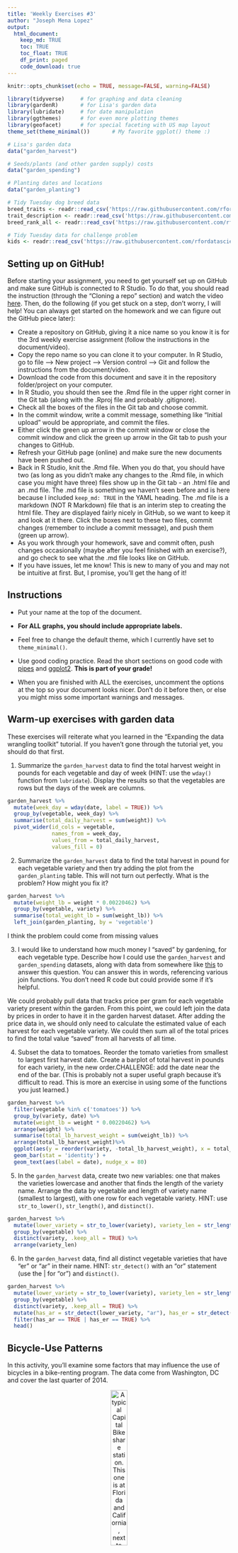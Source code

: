 ```yaml
---
title: 'Weekly Exercises #3'
author: "Joseph Mena Lopez"
output: 
  html_document:
    keep_md: TRUE
    toc: TRUE
    toc_float: TRUE
    df_print: paged
    code_download: true
---
```



```r
knitr::opts_chunk$set(echo = TRUE, message=FALSE, warning=FALSE)
```

```r
library(tidyverse)     # for graphing and data cleaning
library(gardenR)       # for Lisa's garden data
library(lubridate)     # for date manipulation
library(ggthemes)      # for even more plotting themes
library(geofacet)      # for special faceting with US map layout
theme_set(theme_minimal())       # My favorite ggplot() theme :)
```

```r
# Lisa's garden data
data("garden_harvest")

# Seeds/plants (and other garden supply) costs
data("garden_spending")

# Planting dates and locations
data("garden_planting")

# Tidy Tuesday dog breed data
breed_traits <- readr::read_csv('https://raw.githubusercontent.com/rfordatascience/tidytuesday/master/data/2022/2022-02-01/breed_traits.csv')
trait_description <- readr::read_csv('https://raw.githubusercontent.com/rfordatascience/tidytuesday/master/data/2022/2022-02-01/trait_description.csv')
breed_rank_all <- readr::read_csv('https://raw.githubusercontent.com/rfordatascience/tidytuesday/master/data/2022/2022-02-01/breed_rank.csv')

# Tidy Tuesday data for challenge problem
kids <- readr::read_csv('https://raw.githubusercontent.com/rfordatascience/tidytuesday/master/data/2020/2020-09-15/kids.csv')
```

## Setting up on GitHub!

Before starting your assignment, you need to get yourself set up on GitHub and make sure GitHub is connected to R Studio. To do that, you should read the instruction (through the "Cloning a repo" section) and watch the video [here](https://github.com/llendway/github_for_collaboration/blob/master/github_for_collaboration.md). Then, do the following (if you get stuck on a step, don't worry, I will help! You can always get started on the homework and we can figure out the GitHub piece later):

* Create a repository on GitHub, giving it a nice name so you know it is for the 3rd weekly exercise assignment (follow the instructions in the document/video).  
* Copy the repo name so you can clone it to your computer. In R Studio, go to file --> New project --> Version control --> Git and follow the instructions from the document/video.  
* Download the code from this document and save it in the repository folder/project on your computer.  
* In R Studio, you should then see the .Rmd file in the upper right corner in the Git tab (along with the .Rproj file and probably .gitignore).  
* Check all the boxes of the files in the Git tab and choose commit.  
* In the commit window, write a commit message, something like "Initial upload" would be appropriate, and commit the files.  
* Either click the green up arrow in the commit window or close the commit window and click the green up arrow in the Git tab to push your changes to GitHub.  
* Refresh your GitHub page (online) and make sure the new documents have been pushed out.  
* Back in R Studio, knit the .Rmd file. When you do that, you should have two (as long as you didn't make any changes to the .Rmd file, in which case you might have three) files show up in the Git tab - an .html file and an .md file. The .md file is something we haven't seen before and is here because I included `keep_md: TRUE` in the YAML heading. The .md file is a markdown (NOT R Markdown) file that is an interim step to creating the html file. They are displayed fairly nicely in GitHub, so we want to keep it and look at it there. Click the boxes next to these two files, commit changes (remember to include a commit message), and push them (green up arrow).  
* As you work through your homework, save and commit often, push changes occasionally (maybe after you feel finished with an exercise?), and go check to see what the .md file looks like on GitHub.  
* If you have issues, let me know! This is new to many of you and may not be intuitive at first. But, I promise, you'll get the hang of it! 



## Instructions

* Put your name at the top of the document. 

* **For ALL graphs, you should include appropriate labels.** 

* Feel free to change the default theme, which I currently have set to `theme_minimal()`. 

* Use good coding practice. Read the short sections on good code with [pipes](https://style.tidyverse.org/pipes.html) and [ggplot2](https://style.tidyverse.org/ggplot2.html). **This is part of your grade!**

* When you are finished with ALL the exercises, uncomment the options at the top so your document looks nicer. Don't do it before then, or else you might miss some important warnings and messages.


## Warm-up exercises with garden data

These exercises will reiterate what you learned in the "Expanding the data wrangling toolkit" tutorial. If you haven't gone through the tutorial yet, you should do that first.

  1. Summarize the `garden_harvest` data to find the total harvest weight in pounds for each vegetable and day of week (HINT: use the `wday()` function from `lubridate`). Display the results so that the vegetables are rows but the days of the week are columns.

```r
garden_harvest %>%
  mutate(week_day = wday(date, label = TRUE)) %>%
  group_by(vegetable, week_day) %>%
  summarise(total_daily_harvest = sum(weight)) %>%
  pivot_wider(id_cols = vegetable,
              names_from = week_day,
              values_from = total_daily_harvest,
              values_fill = 0)

```

  2. Summarize the `garden_harvest` data to find the total harvest in pound for each vegetable variety and then try adding the plot from the `garden_planting` table. This will not turn out perfectly. What is the problem? How might you fix it?

```r
garden_harvest %>%
  mutate(weight_lb = weight * 0.00220462) %>%
  group_by(vegetable, variety) %>%
  summarise(total_weight_lb = sum(weight_lb)) %>%
  left_join(garden_planting, by = 'vegetable')
```

I think the problem could come from missing values

  3. I would like to understand how much money I "saved" by gardening, for each vegetable type. Describe how I could use the `garden_harvest` and `garden_spending` datasets, along with data from somewhere like [this](https://products.wholefoodsmarket.com/search?sort=relevance&store=10542) to answer this question. You can answer this in words, referencing various join functions. You don't need R code but could provide some if it's helpful.

We could probably pull data that tracks price per gram for each vegetable variety present within the garden. From this point, we could left join the data by prices in order to have it in the garden harvest dataset. After adding the price data in, we should only need to calculate the estimated value of each harvest for each vegetable variety. We could then sum all of the total prices to find the total value "saved" from all harvests of all time.

  4. Subset the data to tomatoes. Reorder the tomato varieties from smallest to largest first harvest date. Create a barplot of total harvest in pounds for each variety, in the new order.CHALLENGE: add the date near the end of the bar. (This is probably not a super useful graph because it's difficult to read. This is more an exercise in using some of the functions you just learned.)

```r
garden_harvest %>%
  filter(vegetable %in% c('tomatoes')) %>%
  group_by(variety, date) %>%
  mutate(weight_lb = weight * 0.00220462) %>%
  arrange(weight) %>%
  summarise(total_lb_harvest_weight = sum(weight_lb)) %>%
  arrange(total_lb_harvest_weight)%>%
  ggplot(aes(y = reorder(variety, -total_lb_harvest_weight), x = total_lb_harvest_weight)) +
  geom_bar(stat = 'identity') +
  geom_text(aes(label = date), nudge_x = 80)
```

  5. In the `garden_harvest` data, create two new variables: one that makes the varieties lowercase and another that finds the length of the variety name. Arrange the data by vegetable and length of variety name (smallest to largest), with one row for each vegetable variety. HINT: use `str_to_lower()`, `str_length()`, and `distinct()`.
  
```r
garden_harvest %>%
  mutate(lower_variety = str_to_lower(variety), variety_len = str_length(variety)) %>%
  group_by(vegetable) %>%
  distinct(variety, .keep_all = TRUE) %>%
  arrange(variety_len)
```

  6. In the `garden_harvest` data, find all distinct vegetable varieties that have "er" or "ar" in their name. HINT: `str_detect()` with an "or" statement (use the | for "or") and `distinct()`.

```r
garden_harvest %>%
  mutate(lower_variety = str_to_lower(variety), variety_len = str_length(variety)) %>%
  group_by(vegetable) %>%
  distinct(variety, .keep_all = TRUE) %>%
  mutate(has_ar = str_detect(lower_variety, "ar"), has_er = str_detect(lower_variety, "er")) %>%
  filter(has_ar == TRUE | has_er == TRUE) %>%
  head()
```


## Bicycle-Use Patterns

In this activity, you'll examine some factors that may influence the use of bicycles in a bike-renting program.  The data come from Washington, DC and cover the last quarter of 2014.

<center>

![A typical Capital Bikeshare station. This one is at Florida and California, next to Pleasant Pops.](https://www.macalester.edu/~dshuman1/data/112/bike_station.jpg){width="30%"}


![One of the vans used to redistribute bicycles to different stations.](https://www.macalester.edu/~dshuman1/data/112/bike_van.jpg){width="30%"}

</center>

Two data tables are available:

- `Trips` contains records of individual rentals
- `Stations` gives the locations of the bike rental stations

Here is the code to read in the data. We do this a little differently than usual, which is why it is included here rather than at the top of this file. To avoid repeatedly re-reading the files, start the data import chunk with `{r cache = TRUE}` rather than the usual `{r}`.

```r
data_site <- 
  "https://www.macalester.edu/~dshuman1/data/112/2014-Q4-Trips-History-Data-Small.rds" 
Trips <- readRDS(gzcon(url(data_site)))
Stations<-read_csv("http://www.macalester.edu/~dshuman1/data/112/DC-Stations.csv")
```

**NOTE:** The `Trips` data table is a random subset of 10,000 trips from the full quarterly data. Start with this small data table to develop your analysis commands. **When you have this working well, you should access the full data set of more than 600,000 events by removing `-Small` from the name of the `data_site`.**

### Temporal patterns

It's natural to expect that bikes are rented more at some times of day, some days of the week, some months of the year than others. The variable `sdate` gives the time (including the date) that the rental started. Make the following plots and interpret them:

  7. A density plot, which is a smoothed out histogram, of the events versus `sdate`. Use `geom_density()`.
  
```r
Trips %>%
  ggplot(aes(x = sdate)) +
  geom_density() +
  labs(title = "Bike rental distribution by month")
```
  
  8. A density plot of the events versus time of day.  You can use `mutate()` with `lubridate`'s  `hour()` and `minute()` functions to extract the hour of the day and minute within the hour from `sdate`. Hint: A minute is 1/60 of an hour, so create a variable where 3:30 is 3.5 and 3:45 is 3.75.
  
```r
Trips %>%
  mutate(time = hour(sdate) + (minute(sdate) / 60)) %>%
  ggplot(aes(x = time)) +
  geom_density() +
  labs(title = "Bike rental distribution taken by hour")
```
  
  9. A bar graph of the events versus day of the week. Put day on the y-axis.
  
```r
Trips %>%
  mutate(week_day = wday(sdate, label = TRUE)) %>%
  ggplot(aes(y = week_day)) +
  geom_bar() +
  labs(title = "Bike rental counts by day")
```
  
  10. Facet your graph from exercise 8. by day of the week. Is there a pattern?
  
```r
Trips %>%
  mutate(time = hour(sdate) + (minute(sdate) / 60)) %>%
  mutate(week_day = wday(sdate, label = TRUE)) %>%
  ggplot(aes(x = time)) +
  geom_density() +
  facet_wrap(week_day  ~ .) +
  labs(title = "Bike Rental Distributions by hour on each day of the week")
```
  
The variable `client` describes whether the renter is a regular user (level `Registered`) or has not joined the bike-rental organization (`Causal`). The next set of exercises investigate whether these two different categories of users show different rental behavior and how `client` interacts with the patterns you found in the previous exercises. 

  11. Change the graph from exercise 10 to set the `fill` aesthetic for `geom_density()` to the `client` variable. You should also set `alpha = .5` for transparency and `color=NA` to suppress the outline of the density function.
  
```r
Trips %>%
  mutate(time = hour(sdate) + (minute(sdate) / 60)) %>%
  mutate(week_day = wday(sdate, label = TRUE)) %>%
  ggplot(aes(x = time, fill = client)) +
  geom_density(alpha = 0.5, color ='NA') +
  facet_wrap(week_day  ~ .) +
  labs(title = "Bike rental distribution by day compared between client status.")
```

  12. Change the previous graph by adding the argument `position = position_stack()` to `geom_density()`. In your opinion, is this better or worse in terms of telling a story? What are the advantages/disadvantages of each?
  
```r
Trips %>%
  mutate(time = hour(sdate) + (minute(sdate) / 60)) %>%
  mutate(week_day = wday(sdate, label = TRUE)) %>%
  ggplot(aes(x = time, fill = client,)) +
  geom_density(alpha = 0.5, position = position_stack(), color ='NA') +
  facet_wrap(week_day  ~ .) +
  labs(title = "Bike rental distribution by day compared between client status.")
```
  
  13. In this graph, go back to using the regular density plot (without `position = position_stack()`). Add a new variable to the dataset called `weekend` which will be "weekend" if the day is Saturday or Sunday and  "weekday" otherwise (HINT: use the `ifelse()` function and the `wday()` function from `lubridate`). Then, update the graph from the previous problem by faceting on the new `weekend` variable. 
  
```r
Trips %>%
  mutate(time = hour(sdate) + (minute(sdate) / 60)) %>%
  mutate(week_day = wday(sdate, label = TRUE)) %>%
  mutate(weekend = ifelse(week_day == "Sun" | week_day == "Sat", "weekend", "weekday")) %>%
  ggplot(aes(x = time, fill = client)) +
  geom_density(alpha = 0.5, color ='NA') +
  facet_wrap(weekend  ~ .) +
  labs(title = "Bike rental distribution comparison from weekdays to weekends by client status")
```
  
  14. Change the graph from the previous problem to facet on `client` and fill with `weekday`. What information does this graph tell you that the previous didn't? Is one graph better than the other?
  
```r
Trips %>%
  mutate(time = hour(sdate) + (minute(sdate) / 60)) %>%
  mutate(week_day = wday(sdate, label = TRUE)) %>%
  mutate(weekend = ifelse(week_day == "Sun" | week_day == "Sat", "weekend", "weekday")) %>%
  ggplot(aes(x = time, fill = week_day)) +
  geom_density(alpha = 0.5, color ='NA') +
  facet_wrap(client  ~ .) +
  labs(title = "Biking rentals distribution by day based on client status")
```
  
### Spatial patterns

  15. Use the latitude and longitude variables in `Stations` to make a visualization of the total number of departures from each station in the `Trips` data. Use either color or size to show the variation in number of departures. We will improve this plot next week when we learn about maps!
  
```r
Stations %>%
  left_join(Trips, by = c("name" = "sstation")) %>%
  group_by(name) %>%
  mutate(week_day = wday(sdate, label = TRUE)) %>%
  mutate(weekend = ifelse(week_day == "Sun" | week_day == "Sat", "weekend", "weekday")) %>%
  ggplot(aes(x = long, y = lat)) +
  geom_point(alpha = 0.3) +
  labs(title = "Longitude and Latitude distribution of bike rentals")
```
  
  16. Only 14.4% of the trips in our data are carried out by casual users. Create a plot that shows which area(s) have stations with a much higher percentage of departures by casual users. What patterns do you notice? (Again, we'll improve this next week when we learn about maps).
  
```r
Stations %>%
  left_join(Trips, by = c("name" = "sstation")) %>%
  group_by(name) %>%
  mutate(week_day = wday(sdate, label = TRUE)) %>%
  mutate(weekend = ifelse(week_day == "Sun" | week_day == "Sat", "weekend", "weekday")) %>%
  ggplot(aes(x = long, y = lat, color = client)) +
  geom_point(alpha = 0.3) + 
  labs(title = "Latitude and Longitude locations of bike trips by user type")
```

  
**DID YOU REMEMBER TO GO BACK AND CHANGE THIS SET OF EXERCISES TO THE LARGER DATASET? IF NOT, DO THAT NOW.**

## Dogs!

In this section, we'll use the data from 2022-02-01 Tidy Tuesday. If you didn't use that data or need a little refresher on it, see the [website](https://github.com/rfordatascience/tidytuesday/blob/master/data/2022/2022-02-01/readme.md).

  17. The final product of this exercise will be a graph that has breed on the y-axis and the sum of the numeric ratings in the `breed_traits` dataset on the x-axis, with a dot for each rating. First, create a new dataset called `breed_traits_total` that has two variables -- `Breed` and `total_rating`. The `total_rating` variable is the sum of the numeric ratings in the `breed_traits` dataset (we'll use this dataset again in the next problem). Then, create the graph just described. Omit Breeds with a `total_rating` of 0 and order the Breeds from highest to lowest ranked. You may want to adjust the `fig.height` and `fig.width` arguments inside the code chunk options (eg. `{r, fig.height=8, fig.width=4}`) so you can see things more clearly - check this after you knit the file to assure it looks like what you expected.

```r
breed_traits_total <-
  breed_traits

breed_traits_total <-
  select(breed_traits_total, -"Coat Type", -"Coat Length")

breed_traits_total <-
  breed_traits_total %>%
  mutate(total_rating = rowSums(.[2:14])) %>%
  arrange(desc(total_rating))
  
breed_traits_total %>%
  ggplot(aes(y = Breed, x = total_rating)) +
  geom_point(stat = 'identity') +
  labs(title = "Dog Breeds ranked by total rating score")
```

  18. The final product of this exercise will be a graph with the top-20 dogs in total ratings (from previous problem) on the y-axis, year on the x-axis, and points colored by each breed's ranking for that year (from the `breed_rank_all` dataset). The points within each breed will be connected by a line, and the breeds should be arranged from the highest median rank to lowest median rank ("highest" is actually the smallest numer, eg. 1 = best). After you're finished, think of AT LEAST one thing you could you do to make this graph better. HINTS: 1. Start with the `breed_rank_all` dataset and pivot it so year is a variable. 2. Use the `separate()` function to get year alone, and there's an extra argument in that function that can make it numeric. 3. For both datasets used, you'll need to `str_squish()` Breed before joining. 
  
```r
breed_rank_all <-
  breed_rank_all %>%
  mutate(Breed = str_squish(Breed))

breed_rank_all <-
  breed_rank_all %>%
  pivot_longer(cols = starts_with("20"),
                 names_to = "year",
               values_to = "ranking") %>%
  separate(year, "year", sep = " Rank", convert = TRUE)

```

```r
breed_rank_all %>% 
  left_join(breed_traits_total, by = "Breed") %>%
  na.omit() %>%
  arrange(desc(total_rating)) %>%
  head(20) %>%
  ggplot(aes(x = year, y= ranking, color = Breed)) +
  geom_point(aes(group = total_rating)) +
  labs(title = "20 Dogs (breed repeatable) with highest total rating over 7 years")
```
  
  19. Create your own! Requirements: use a `join` or `pivot` function (or both, if you'd like), a `str_XXX()` function, and a `fct_XXX()` function to create a graph using any of the dog datasets. One suggestion is to try to improve the graph you created for the Tidy Tuesday assignment. If you want an extra challenge, find a way to use the dog images in the `breed_rank_all` file - check out the `ggimage` library and [this resource](https://wilkelab.org/ggtext/) for putting images as labels.
  
```r
breed_traits_total %>% 
  left_join(breed_rank_all, by = "Breed")%>%
  mutate(isGreyhounds = str_detect(Breed, "Greyhounds"), isPugs = str_detect(Breed, "Pugs")) %>%
  filter(isGreyhounds == TRUE | isPugs == TRUE) %>%
  ggplot(aes(x = year, y = ranking, color = Breed)) +
  geom_point() +
  labs(title = "Greyhounds and Pugs ranking number over the past 7 years")
```
  
## GitHub link

  20. Below, provide a link to your GitHub page with this set of Weekly Exercises. Specifically, if the name of the file is 03_exercises.Rmd, provide a link to the 03_exercises.md file, which is the one that will be most readable on GitHub.
  
  [Github Link](https://github.com/Jmena413/STAT112-Week-3-Assignment)

## Challenge problem! 

This problem uses the data from the Tidy Tuesday competition this week, `kids`. If you need to refresh your memory on the data, read about it [here](https://github.com/rfordatascience/tidytuesday/blob/master/data/2020/2020-09-15/readme.md). 

  21. In this exercise, you are going to try to replicate the graph below, created by Georgios Karamanis. I'm sure you can find the exact code on GitHub somewhere, but **DON'T DO THAT!** You will only be graded for putting an effort into this problem. So, give it a try and see how far you can get without doing too much googling. HINT: use `facet_geo()`. The graphic won't load below since it came from a location on my computer. So, you'll have to reference the original html on the moodle page to see it.
  

**DID YOU REMEMBER TO UNCOMMENT THE OPTIONS AT THE TOP?**
